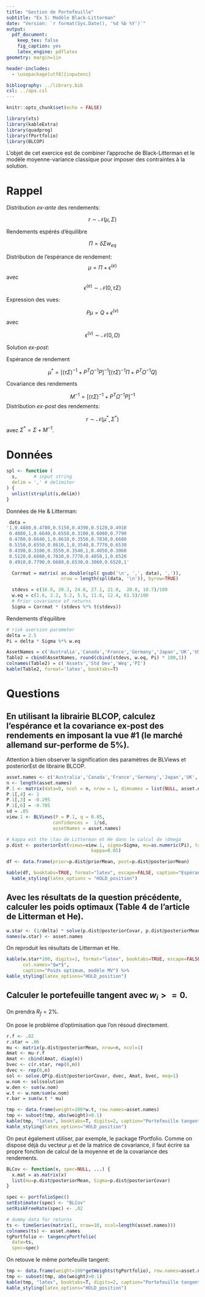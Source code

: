 ```yaml
---
title: "Gestion de Portefeuille"
subtitle: "Ex 5: Modèle Black-Litterman"
date: "Version: `r format(Sys.Date(), '%d %b %Y')`"
output:
  pdf_document:
    keep_tex: false
    fig_caption: yes
    latex_engine: pdflatex
geometry: margin=1in

header-includes:
  - \usepackage[utf8]{inputenc}

bibliography: ../library.bib
csl: ../apa.csl
---
```


```r
knitr::opts_chunk$set(echo = FALSE)

```

```r
library(xts)
library(kableExtra)
library(quadprog)
library(fPortfolio)
library(BLCOP)
```

L'objet de cet exercice est de combiner l'approche de Black-Litterman et le modèle moyenne-variance classique pour imposer des contraintes à la solution.

# Rappel

Distribution *ex-ante* des rendements:

$$
r \sim \mathcal{N}(\mu, \Sigma)
$$

Rendements espérés d'équilibre

$$
\Pi = \delta \Sigma w_{eq}
$$

Distribution de l'espérance de rendement:
$$
\mu = \Pi + \epsilon^{(e)}
$$
avec
$$
\epsilon^{(e)} \sim \mathcal{N}(0, \tau \Sigma)
$$

Expression des vues:

$$
P \mu = Q + \epsilon^{(v)}
$$
avec

$$
\epsilon^{(v)} \sim \mathcal{N}(0, \Omega)
$$

Solution *ex-post*:

Espérance de rendement

$$
\mu^* = \left[ (\tau \Sigma)^{-1} + P^T\Omega^{-1} P \right]^{-1} \left[ (\tau \Sigma)^{-1} \Pi + P^T\Omega^{-1} Q \right]
$$

Covariance des rendements

$$
M^{-1} = \left[ (\tau \Sigma)^{-1} + P^T\Omega^{-1} P \right]^{-1}
$$
Distribution *ex-post* des rendements:

$$
r \sim \mathcal{N}(\mu^*, \Sigma^*)
$$
avec $\Sigma^* = \Sigma + M^{-1}$.

# Données

```r
spl <- function (
  s,      # input string
  delim = ',' # delimiter
) {
  unlist(strsplit(s,delim))
}
```

Données de He & Litterman:
```r
 data =
'1,0.4880,0.4780,0.5150,0.4390,0.5120,0.4910
 0.4880,1,0.6640,0.6550,0.3100,0.6080,0.7790
 0.4780,0.6640,1,0.8610,0.3550,0.7830,0.6680
 0.5150,0.6550,0.8610,1,0.3540,0.7770,0.6530
 0.4390,0.3100,0.3550,0.3540,1,0.4050,0.3060
 0.5120,0.6080,0.7830,0.7770,0.4050,1,0.6520
 0.4910,0.7790,0.6680,0.6530,0.3060,0.6520,1'

  Corrmat = matrix( as.double(spl( gsub('\n', ',', data), ',')),
                    nrow = length(spl(data, '\n')), byrow=TRUE)

  stdevs = c(16.0, 20.3, 24.8, 27.1, 21.0,  20.0, 18.7)/100
  w.eq = c(1.6, 2.2, 5.2, 5.5, 11.6, 12.4, 61.5)/100
  # Prior covariance of returns
  Sigma = Corrmat * (stdevs %*% t(stdevs))
```

Rendements d'équilibre

```r
# risk aversion parameter
delta = 2.5
Pi = delta * Sigma %*% w.eq
```


```r
AssetNames = c('Australia','Canada','France','Germany','Japan','UK','USA')
Table2 = cbind(AssetNames, round(cbind(stdevs, w.eq, Pi) * 100,1))
colnames(Table2) = c('Assets','Std Dev','Weq','PI')
kable(Table2, format='latex', booktabs=T)
```

# Questions

## En utilisant la librairie BLCOP, calculez l'espérance et la covariance ex-post des rendements en imposant la vue #1 (le marché allemand sur-performe de 5\%).

Attention à bien observer la signification des paramètres de BLViews et posteriorEst de librairie BLCOP.


```r
asset.names <- c('Australia','Canada','France','Germany','Japan','UK','USA')
n <- length(asset.names)
P.1 <- matrix(data=0, ncol = n, nrow = 1, dimnames = list(NULL, asset.names))
P.1[,4] <- 1
P.1[,3] = -0.295
P.1[,6] = -0.705
sd = .05
view.1 <- BLViews(P = P.1, q = 0.05,
                 confidences =  1/sd,
                 assetNames = asset.names)

# kappa est the \tau de Litterman et He dans le calcul de \Omega
p.dist <- posteriorEst(views=view.1, sigma=Sigma, mu=as.numeric(Pi), tau=0.05,
                               kappa=0.05)

df <- data.frame(prior=p.dist@priorMean, post=p.dist@posteriorMean)
```

```r
kable(df, booktabs=TRUE, format="latex", escape=FALSE, caption="Espérances de rendement $\\textit{ex-ante}$ et $\\textit{ex-post}$", col.names = c("$\\mu_{ex-ante}$", "$\\mu_{ex-post}$"), digits=3) %>%
  kable_styling(latex_options = "HOLD_position")
```


## Avec les résultats de la question précédente, calculer les poids optimaux (Table 4 de l'article de Litterman et He).

```r
w.star <- (1/delta) * solve(p.dist@posteriorCovar, p.dist@posteriorMean)
names(w.star) <- asset.names
```

On reproduit les résultats de Litterman et He.

```r
kable(w.star*100, digits=1, format="latex", booktabs=TRUE, escape=FALSE,
      col.names="$w*$",
      caption="Poids optimum, modèle MV") %>%
kable_styling(latex_options="HOLD_position")
```

## Calculer le portefeuille tangent avec $w_i>=0$.

On prendra $R_f = 2\%$.

On pose le problème d'optimisation que l'on résoud directement.

```r
r.f <- .02
r.star = .06
mu <- matrix(p.dist@posteriorMean, nrow=n, ncol=1)
Amat <- mu-r.f
Amat <- cbind(Amat, diag(n))
bvec <- c(r.star, rep(0,n))
dvec <- rep(0,n)
sol <- solve.QP(p.dist@posteriorCovar, dvec, Amat, bvec, meq=1)
w.nom <- sol$solution
w.den <- sum(w.nom)
w.t <- w.nom/sum(w.nom)
r.bar = sum(w.t * mu)
```

```r
tmp <- data.frame(weight=100*w.t, row.names=asset.names)
tmp <- subset(tmp, abs(weight)>0.1)
kable(tmp, "latex", booktabs=T, digits=2, caption="Portefeuille tangent (solve.QP) $R_f$=2\\%. ") %>%
kable_styling(latex_options="HOLD_position")
```

On peut également utiliser, par exemple, le package fPortfolio. Comme on dispose déjà du vecteur $\mu$ et de la matrice de covariance, il faut écrire sa propre fonction de calcul de la moyenne et de la covariance des rendements.

```r
BLCov <- function(x, spec=NULL, ...) {
  x.mat = as.matrix(x)
  list(mu=p.dist@posteriorMean, Sigma=p.dist@posteriorCovar)
}

spec <- portfolioSpec()
setEstimator(spec) <- "BLCov"
setRiskFreeRate(spec) <- .02

# dummy data for returns
ts <- timeSeries(matrix(1, nrow=10, ncol=length(asset.names)))
colnames(ts) <- asset.names
tgPortfolio <- tangencyPortfolio(
  data=ts,
  spec=spec)
```

On retouve le même portefeuille tangent:

```r
tmp <- data.frame(weight=100*getWeights(tgPortfolio), row.names=asset.names)
tmp <- subset(tmp, abs(weight)>0.1)
kable(tmp, "latex", booktabs=T, digits=2, caption="Portefeuille tangent (fPortfolio) $R_f$=2\\%. ") %>%
kable_styling(latex_options="HOLD_position")
```